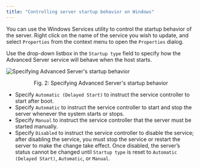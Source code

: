 ```yaml
---
title: "Controlling server startup behavior on Windows"
---
```


<div id="controlling_server_startup_behavior_on_windows" class="registered_link"></div>

You can use the Windows Services utility to control the startup behavior of the server. Right click on the name of the service you wish to update, and select `Properties` from the context menu to open the `Properties` dialog.

Use the drop-down listbox in the `Startup type` field to specify how the Advanced Server service will behave when the host starts.

![Specifying Advanced Server's startup behavior](../images/advanced_server_startup.png)

<div style="text-align: center"> Fig. 2: Specifying Advanced Server's startup behavior </div>

-   Specify `Automatic (Delayed Start)` to instruct the service controller to start after boot.
-   Specify `Automatic` to instruct the service controller to start and stop the server whenever the system starts or stops.
-   Specify `Manual` to instruct the service controller that the server must be started manually.
-   Specify `Disabled` to instruct the service controller to disable the service; after disabling the service, you must stop the service or restart the server to make the change take effect. Once disabled, the server’s status cannot be changed until `Startup type` is reset to `Automatic (Delayed Start)`, `Automatic`, or `Manual`.
